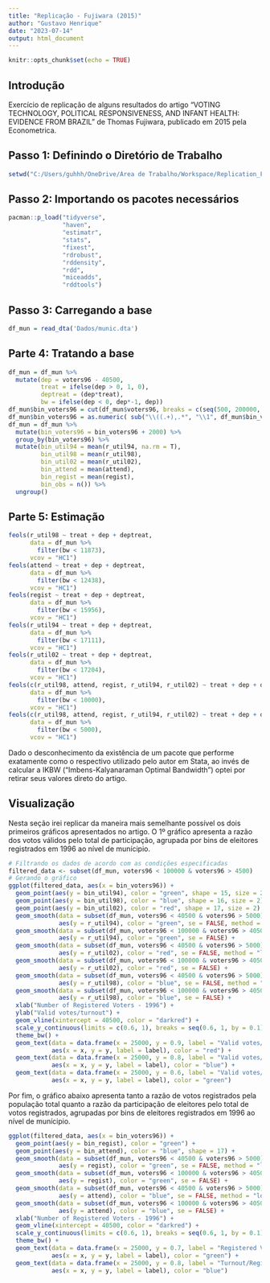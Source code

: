 ```yaml
---
title: "Replicação - Fujiwara (2015)"
author: "Gustavo Henrique"
date: "2023-07-14"
output: html_document
---
```


```r
knitr::opts_chunk$set(echo = TRUE)
```

## Introdução

Exercício de replicação de alguns resultados do artigo "VOTING TECHNOLOGY, POLITICAL RESPONSIVENESS, AND INFANT HEALTH: EVIDENCE FROM BRAZIL" de Thomas Fujiwara, publicado em 2015 pela Econometrica.

## Passo 1: Definindo o Diretório de Trabalho

```r
setwd("C:/Users/guhhh/OneDrive/Área de Trabalho/Workspace/Replication_Fujiwara2015")
```

## Passo 2: Importando os pacotes necessários

```r
pacman::p_load("tidyverse",
               "haven",
               "estimatr",
               "stats",
               "fixest",
               "rdrobust",
               "rddensity",
               "rdd",
               "miceadds",
               "rddtools")
```

## Passo 3: Carregando a base

```r
df_mun = read_dta('Dados/munic.dta')
```

## Parte 4: Tratando a base

```r
df_mun = df_mun %>% 
  mutate(dep = voters96 - 40500,
         treat = ifelse(dep > 0, 1, 0),
         deptreat = (dep*treat),
         bw = ifelse(dep < 0, dep*-1, dep))
df_mun$bin_voters96 = cut(df_mun$voters96, breaks = c(seq(500, 200000, by = 4000)))
df_mun$bin_voters96 = as.numeric( sub("\\((.+),.*", "\\1", df_mun$bin_voters96))
df_mun = df_mun %>%
  mutate(bin_voters96 = bin_voters96 + 2000) %>% 
  group_by(bin_voters96) %>%
  mutate(bin_util94 = mean(r_util94, na.rm = T),
         bin_util98 = mean(r_util98),
         bin_util02 = mean(r_util02),
         bin_attend = mean(attend),
         bin_regist = mean(regist),
         bin_obs = n()) %>%
  ungroup()
```

## Parte 5: Estimação

```r
feols(r_util98 ~ treat + dep + deptreat,
      data = df_mun %>% 
        filter(bw < 11873),
      vcov = "HC1")
feols(attend ~ treat + dep + deptreat,
      data = df_mun %>% 
        filter(bw < 12438),
      vcov = "HC1")
feols(regist ~ treat + dep + deptreat,
      data = df_mun %>% 
        filter(bw < 15956),
      vcov = "HC1")
feols(r_util94 ~ treat + dep + deptreat,
      data = df_mun %>% 
        filter(bw < 17111),
      vcov = "HC1")
feols(r_util02 ~ treat + dep + deptreat,
      data = df_mun %>% 
        filter(bw < 17204),
      vcov = "HC1")
feols(c(r_util98, attend, regist, r_util94, r_util02) ~ treat + dep + deptreat,
      data = df_mun %>% 
        filter(bw < 10000),
      vcov = "HC1")
feols(c(r_util98, attend, regist, r_util94, r_util02) ~ treat + dep + deptreat,
      data = df_mun %>% 
        filter(bw < 5000),
      vcov = "HC1")
```

Dado o desconhecimento da existência de um pacote que performe exatamente como o respectivo utilizado pelo autor em Stata, ao invés de calcular a IKBW ("Imbens-Kalyanaraman Optimal Bandwidth") optei por retirar seus valores direto do artigo. 

## Visualização

Nesta seção irei replicar da maneira mais semelhante possível os dois primeiros gráficos apresentados no artigo. O 1º gráfico apresenta a razão dos votos válidos pelo total de participação, agrupada por bins de eleitores registrados em 1996 ao nível de munícipio.

```r
# Filtrando os dados de acordo com as condições especificadas
filtered_data <- subset(df_mun, voters96 < 100000 & voters96 > 4500)
# Gerando o gráfico
ggplot(filtered_data, aes(x = bin_voters96)) +
  geom_point(aes(y = bin_util94), color = "green", shape = 15, size = 2) +
  geom_point(aes(y = bin_util98), color = "blue", shape = 16, size = 2) +
  geom_point(aes(y = bin_util02), color = "red", shape = 17, size = 2) +
  geom_smooth(data = subset(df_mun, voters96 < 40500 & voters96 > 5000),
              aes(y = r_util94), color = "green", se = FALSE, method = "loess") +
  geom_smooth(data = subset(df_mun, voters96 < 100000 & voters96 > 40500),
              aes(y = r_util94), color = "green", se = FALSE) +
  geom_smooth(data = subset(df_mun, voters96 < 40500 & voters96 > 5000),
              aes(y = r_util02), color = "red", se = FALSE, method = "loess") +
  geom_smooth(data = subset(df_mun, voters96 < 100000 & voters96 > 40500),
              aes(y = r_util02), color = "red", se = FALSE) +
  geom_smooth(data = subset(df_mun, voters96 < 40500 & voters96 > 5000),
              aes(y = r_util98), color = "blue", se = FALSE, method = "loess") +
  geom_smooth(data = subset(df_mun, voters96 < 100000 & voters96 > 40500),
              aes(y = r_util98), color = "blue", se = FALSE) +
  xlab("Number of Registered Voters - 1996") +
  ylab("Valid votes/turnout") +
  geom_vline(xintercept = 40500, color = "darkred") +
  scale_y_continuous(limits = c(0.6, 1), breaks = seq(0.6, 1, by = 0.1), minor_breaks = NULL) +
  theme_bw() +
  geom_text(data = data.frame(x = 25000, y = 0.9, label = "Valid votes/turnout - 2002"),
            aes(x = x, y = y, label = label), color = "red") +
  geom_text(data = data.frame(x = 25000, y = 0.8, label = "Valid votes/turnout - 1998"),
            aes(x = x, y = y, label = label), color = "blue") +
  geom_text(data = data.frame(x = 25000, y = 0.6, label = "Valid votes/turnout - 1994"),
            aes(x = x, y = y, label = label), color = "green")
```

Por fim, o gráfico abaixo apresenta tanto a razão de votos registrados pela população total quanto a razão da participação de eleitores pelo total de votos registrados, agrupadas por bins de eleitores registrados em 1996 ao nível de munícipio.

```r
ggplot(filtered_data, aes(x = bin_voters96)) +
  geom_point(aes(y = bin_regist), color = "green") +
  geom_point(aes(y = bin_attend), color = "blue", shape = 17) +
  geom_smooth(data = subset(df_mun, voters96 < 40500 & voters96 > 5000),
              aes(y = regist), color = "green", se = FALSE, method = "loess") +
  geom_smooth(data = subset(df_mun, voters96 < 100000 & voters96 > 40500),
              aes(y = regist), color = "green", se = FALSE) +
  geom_smooth(data = subset(df_mun, voters96 < 40500 & voters96 > 5000),
              aes(y = attend), color = "blue", se = FALSE, method = "loess") +
  geom_smooth(data = subset(df_mun, voters96 < 100000 & voters96 > 40500),
              aes(y = attend), color = "blue", se = FALSE) +
  xlab("Number of Registered Voters - 1996") +
  geom_vline(xintercept = 40500, color = "darkred") +
  scale_y_continuous(limits = c(0.6, 1), breaks = seq(0.6, 1, by = 0.1), minor_breaks = NULL) +
  theme_bw() +
  geom_text(data = data.frame(x = 25000, y = 0.7, label = "Registered Voters/Total population"),
            aes(x = x, y = y, label = label), color = "green") +
  geom_text(data = data.frame(x = 25000, y = 0.8, label = "Turnout/Registered Voters"),
            aes(x = x, y = y, label = label), color = "blue")
```

